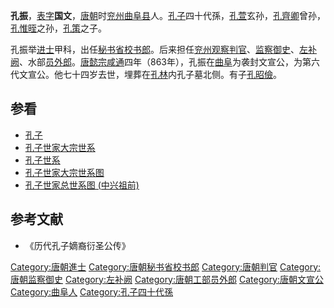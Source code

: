 '''孔振'''，[[表字|表字]]'''国文'''，[[唐朝|唐朝]]时[[兖州_(古代)|兖州]][[曲阜县|曲阜县]]人。[[孔子|孔子]]四十代孫，[[孔萱|孔萱]]玄孙，[[孔齊卿|孔齊卿]]曾孙，[[孔惟晊|孔惟晊]]之孙，[[孔策|孔策]]之子。

孔振举[[进士|进士]]甲科，出任[[秘书省|秘书省]][[校书郎|校书郎]]。后来担任[[泰宁军节度使|兖州观察]][[判官|判官]]、[[监察御史|监察御史]]、[[左补阙|左补阙]]、水部[[员外郎|员外郎]]。[[唐懿宗|唐懿宗]][[咸通|咸通]]四年（863年），孔振在[[曲阜|曲阜]]为袭封文宣公，为第六代文宣公。他七十四岁去世，埋葬在[[孔林|孔林]]内孔子墓北侧。有子[[孔昭儉|孔昭儉]]。

==参看==
*[[孔子|孔子]]
*[[孔子世家大宗世系|孔子世家大宗世系]]
*[[孔子世系|孔子世系]]
*[[孔子世家大宗世系图|孔子世家大宗世系图]]
*[[孔子世家总世系图_(中兴祖前)|孔子世家总世系图 (中兴祖前)]]
==参考文献==
*《历代孔子嫡裔衍圣公传》
{{reflist}}
{{start box}}
{{s-before|[[孔策|孔策]]}}
{{s-title|[[唐朝|唐朝]][[文宣公|文宣公]]|863年—？}}
{{s-after|[[孔昭儉|孔昭儉]]}}
{{end box}}

{{衍圣公}}
[[Category:唐朝進士|Category:唐朝進士]]
[[Category:唐朝秘书省校书郎|Category:唐朝秘书省校书郎]]
[[Category:唐朝判官|Category:唐朝判官]]
[[Category:唐朝监察御史|Category:唐朝监察御史]]
[[Category:左补阙|Category:左补阙]]
[[Category:唐朝工部员外郎|Category:唐朝工部员外郎]]
[[Category:唐朝文宣公|Category:唐朝文宣公]]
[[Category:曲阜人|Category:曲阜人]]
[[Category:孔子四十代孫|Category:孔子四十代孫]]